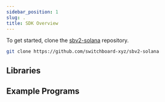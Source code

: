 ```yaml
---
sidebar_position: 1
slug: .
title: SDK Overview
---
```



To get started, clone the
[sbv2-solana](https://github.com/switchboard-xyz/sbv2-solana) repository.

```bash
git clone https://github.com/switchboard-xyz/sbv2-solana
```

## Libraries


<SolanaLibraries />

## Example Programs


<SolanaExamplePrograms />

<!-- ## Off-Chain Examples


<SolanaClientExamples /> -->
